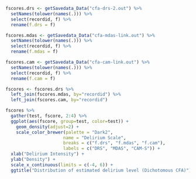 

```r
fscores.drs <- getSavedata_Data("cfa-drs-2.out") %>%
  setNames(tolower(names(.))) %>%
  select(recordid, f) %>%
  rename(f.drs = f)

fscores.mdas <- getSavedata_Data("cfa-mdas-link.out") %>%
  setNames(tolower(names(.))) %>%
  select(recordid, f) %>%
  rename(f.mdas = f)

fscores.cam <- getSavedata_Data("cfa-cam-link.out") %>%
  setNames(tolower(names(.))) %>%
  select(recordid, f) %>%
  rename(f.cam = f)

fscores <- fscores.drs %>%
  left_join(fscores.mdas, by="recordid") %>%
  left_join(fscores.cam, by="recordid")

fscores %>%
  gather(test, fscore, 2:4) %>%
  ggplot(aes(fscore, group=test, color=test)) +
    geom_density(adjust=2) +
    scale_color_brewer(palette = "Dark2", 
                      name = "Delirium Scale",
                      breaks = c("f.drs", "f.mdas", "f.cam"),
                      labels = c("DRS", "MDAS", "CAM-S")) + 
  xlab("Delirium Intensity") +
  ylab("Density") +
  scale_x_continuous(limits = c(-4, 6)) +
  ggtitle("Distribution of estimated delirium level (Dichotomous CFA)")




```
